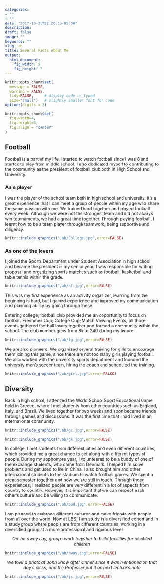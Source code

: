 ```yaml
---
categories:
- ""
- ""
date: "2017-10-31T22:26:13-05:00"
description: 
draft: false
image: ""
keywords: ""
slug: ab
title: Several Facts About Me
output: 
  html_document: 
    fig_width: 5
    fig_height: 2
---
```


```r
knitr::opts_chunk$set(
  message = FALSE, 
  warning = FALSE, 
  tidy=FALSE,     # display code as typed
  size="small")   # slightly smaller font for code
options(digits = 3)

knitr::opts_chunk$set(
  fig.width=4, 
  fig.height=3,
  fig.align = "center"
)
```

## Football
Football is a part of my life, I started to watch football since I was 8 and started to play from middle school. I also dedicated myself to contributing to the community as the president of football club both in High School and University.

### As a player
I was the player of the school team both in high school and university. It's a great experience that I can meet a group of people within my age who share the same passion with me. We trained hard together and played football every week. Although we were not the strongest team and did not always win tournaments, we had a great time together. Through playing football, I learnt how to be a team player through teamwork, being supportive and diligency.
```r
knitr::include_graphics("/ab/College.jpg",error=FALSE)
```

### As one of the lovers
I joined the Sports Department under Student Association in high school and became the president in my senior year. I was responsible for writing proposal and organizing sports matches such as football, basketball and table tennis within the grade.
```r
knitr::include_graphics("/ab/hf.jpg",error=FALSE)
```

This was my first experience as an activity organizer, learning from the beginning is hard, but I gained experience and improved my communication and planning ability by going through these.

Entering college, football club provided me an opportunity to focus on football. Freshmen Cup; College Cup; Match Viewing Events, all those events gathered football lovers together and formed a community within the school. The club number grew from 85 to 240 during my tenure.

```r
knitr::include_graphics("/ab/lg.jpg",error=FALSE)
```

We are also pioneers. We organized several training for girls to encourage them joining this game, since there are not too many girls playing football. We also worked with the university sports department and founded the university men's soccer team, hiring the coach and scheduled the training.

```r
knitr::include_graphics("/ab/girl.jpg",error=FALSE)
```

## Diversity
Back in high school, I attended the World School Sport Educational Game held in Greece, where I met students from other countries such as England, Italy, and Brazil. We lived together for two weeks and soon became friends through games and discussions. It was the first time that I had lived in an international community.

```r
knitr::include_graphics("/ab/gc.jpg",error=FALSE)
```

```r
knitr::include_graphics("/ab/gk.jpg",error=FALSE)
```

In college, I met students from different cities and even different countries, which provided me a great chance to get along with different types of people. During my sophomore year, I volunteered to be a buddy of one of the exchange students, who came from Denmark. I helped him solve problems and get used to life in China. I also brought him and other international students to the stadium to watch football games. We spent a great semester together and now we are still in touch. Through those experiences, I realized people are very different in a lot of aspects from country to country. However, it is important that we can respect each other's culture and be willing to communicate.

```r
knitr::include_graphics("/ab/bud.jpg",error=FALSE)
```

I am pleased to embrace different cultures and make friends with people from all over the world. Now at LBS, I am study in a diversified cohort and in a study group where people are from different countries, working in a diversified group at a more professional and rigorous level.

<center>*On the away day, groups work together to build facilities for disabled children*</center>

```r
knitr::include_graphics("/ab/away.jpg",error=FALSE)
```

<center>*We took a photo at John Snow after dinner since it was mentioned on that day's class, and the Professor put it on next lecture's note*</center>

```r
knitr::include_graphics("/ab/js.jpg",error=FALSE)
```
